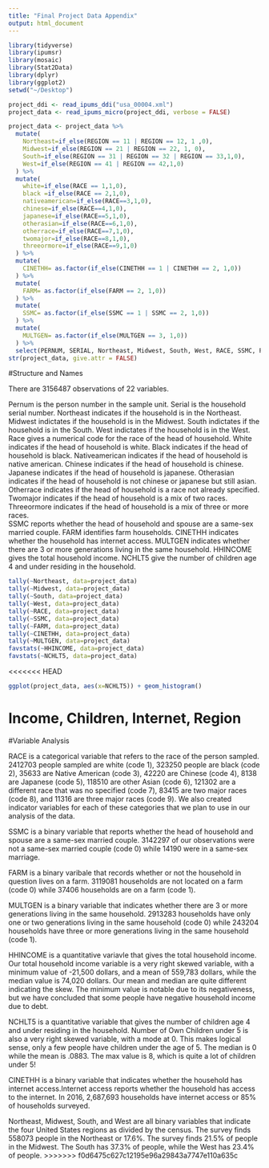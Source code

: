 ```yaml
---
title: "Final Project Data Appendix"
output: html_document
---
```


```r
library(tidyverse)
library(ipumsr)
library(mosaic)
library(Stat2Data)
library(dplyr)
library(ggplot2)
setwd("~/Desktop")

project_ddi <- read_ipums_ddi("usa_00004.xml")
project_data <- read_ipums_micro(project_ddi, verbose = FALSE)

```

```r
project_data <- project_data %>%
  mutate(
    Northeast=if_else(REGION == 11 | REGION == 12, 1 ,0),
    Midwest=if_else(REGION == 21 | REGION == 22, 1, 0),
    South=if_else(REGION == 31 | REGION == 32 | REGION == 33,1,0),
    West=if_else(REGION == 41 | REGION == 42,1,0)
  ) %>%
  mutate(
    white=if_else(RACE == 1,1,0),
    black =if_else(RACE == 2,1,0),
    nativeamerican=if_else(RACE==3,1,0),
    chinese=if_else(RACE==4,1,0),
    japanese=if_else(RACE==5,1,0),
    otherasian=if_else(RACE==6,1,0),
    otherrace=if_else(RACE==7,1,0),
    twomajor=if_else(RACE==8,1,0),
    threeormore=if_else(RACE==9,1,0)
  ) %>%
  mutate(
    CINETHH= as.factor(if_else(CINETHH == 1 | CINETHH == 2, 1,0))
  ) %>%
  mutate(
    FARM= as.factor(if_else(FARM == 2, 1,0))
  ) %>%
  mutate(
    SSMC= as.factor(if_else(SSMC == 1 | SSMC == 2, 1,0))
  ) %>%
  mutate(
    MULTGEN= as.factor(if_else(MULTGEN == 3, 1,0))
  ) %>%
  select(PERNUM, SERIAL, Northeast, Midwest, South, West, RACE, SSMC, FARM, CINETHH, MULTGEN, HHINCOME, NCHLT5, white, black, nativeamerican, chinese, japanese, otherasian, otherrace, twomajor, threeormore)
str(project_data, give.attr = FALSE)
```
#Structure and Names

There are 3156487 observations of 22 variables.

Pernum is the person number in the sample unit.
Serial is the household serial number.
Northeast indicates if the household is in the Northeast.
Midwest indictates if the household is in the Midwest.
South indictates if the household is in the South.
West indictates if the household is in the West.
Race gives a numerical code for the race of the head of household.
White indicates if the head of household is white.
Black indicates if the head of household is black. 
Nativeamerican indicates if the head of household is native american. 
Chinese indicates if the head of household is chinese. 
Japanese indicates if the head of household is japanese. 
Otherasian indicates if the head of household is not chinese or japanese but still asian. 
Otherrace indicates if the head of household is a race not already specified. 
Twomajor indicates if the head of household is a mix of two races. 
Threeormore indicates if the head of household is a mix of three or more races.    
SSMC reports whether the head of household and spouse are a same-sex married couple.
FARM identifies farm households. 
CINETHH indicates whether the household has internet access.
MULTGEN indicates whether there are 3 or more generations living in the same household.
HHINCOME gives the total household income.
NCHLT5 give the number of children age 4 and under residing in the household.

```r
tally(~Northeast, data=project_data)
tally(~Midwest, data=project_data)
tally(~South, data=project_data)
tally(~West, data=project_data)
tally(~RACE, data=project_data)
tally(~SSMC, data=project_data)
tally(~FARM, data=project_data)
tally(~CINETHH, data=project_data)
tally(~MULTGEN, data=project_data)
favstats(~HHINCOME, data=project_data)
favstats(~NCHLT5, data=project_data)
```

<<<<<<< HEAD
```r
ggplot(project_data, aes(x=NCHLT5)) + geom_histogram()
```
Income, Children, Internet, Region
=======
#Variable Analysis

RACE is a categorical variable that refers to the race of the person sampled. 2412703 people sampled are white (code 1), 323250 people are black (code 2), 35633 are Native American (code 3), 42220 are Chinese (code 4), 8138 are Japanese (code 5), 118510 are other Asian (code 6), 121302 are a different race that was no specified (code 7), 83415 are two major races (code 8), and 11316 are three major races (code 9). We also created indicator variables for each of these categories that we plan to use in our analysis of the data. 

SSMC is a binary variable that reports whether the head of household and spouse are a same-sex married couple. 3142297 of our observations were not a same-sex married couple (code 0) while 14190 were in a same-sex marriage.

FARM is a binary varibale that records whether or not the household in question lives on a farm. 3119081 households are not located on a farm (code 0) while 37406 households are on a farm (code 1).

MULTGEN is a binary variable that indicates whether there are 3 or more generations living in the same household. 2913283 households have only one or two generations living in the same household (code 0) while 243204 households have three or more generations living in the same household (code 1).

HHINCOME is a quantitative variavle that gives the total household income. Our total household income variable is a very right skewed variable, with a minimum value of -21,500 dollars, and a mean of 559,783 dollars, while the median value is 74,020 dollars. Our mean and median are quite different indicating the skew. The minimum value is notable due to its negativeness, but we have concluded that some people have negative household income due to debt.  

NCHLT5 is a quantitative variable that gives the number of children age 4 and under residing in the household. Number of Own Children under 5 is also a very right skewed variable, with a mode at 0. This makes logical sense, only a few people have children under the age of 5. The median is 0 while the mean is .0883. The max value is 8, which is quite a lot of children under 5!

CINETHH is a binary variable that indicates whether the household has internet access.Internet access reports whether the household has access to the internet. In 2016, 2,687,693 households have internet access or 85% of households surveyed.

Northeast, Midwest, South, and West are all binary variables that indicate the four United States regions as divided by the census. The survey finds 558073 people in the Northeast or 17.6%. The survey finds 21.5% of people in the Midwest. The South has 37.3% of people, while the West has 23.4% of people. 
>>>>>>> f0d6475c627c12195e96a29843a7747e110a635c
